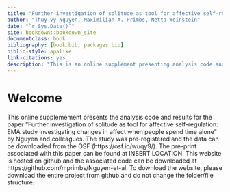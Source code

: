 ```yaml
--- 
title: "Further investigation of solitude as tool for affective self-regulation: EMA study investigating changes in affect when people spend time alone"
author: "Thuy-vy Nguyen, Maximilian A. Primbs, Netta Weinstein"
date: "`r Sys.Date()`"
site: bookdown::bookdown_site
documentclass: book
bibliography: [book.bib, packages.bib]
biblio-style: apalike
link-citations: yes
description: "This is an online supplement presenting analysis code and results for the same-titled paper by Ngyuen and colleagues."
---
```


# Welcome

This online supplemement presents the analysis code and results for the paper "Further investigation of solitude as tool for affective self-regulation: EMA study investigating changes in affect when people spend time alone" by Nguyen and colleagues. The study was pre-registered and the data can be downloaded from the OSF (https://osf.io/wuqy9/). The pre-print associated with this paper can be found at INSERT LOCATION. This website is hosted on github and the associated code can be downloaded at https://github.com/mprimbs/Nguyen-et-al. To download the website, please download the entire project from github and do not change the folder/file structure.